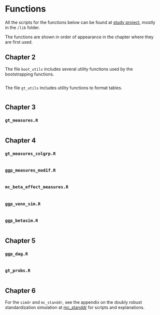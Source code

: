 # Functions {#functions}

All the scripts for the functions below can be found at 
[study project](https://github.com/FrankLef/FundamentalsCausalInference), mostly in the
`/lib` folder.

The functions are shown in order of appearance in the chapter where they are
first used.

## Chapter 2

The file `boot_utils` includes several utility functions used by the bootstrapping
functions.


```r

```


The file `gt_utils` includes utility functions to format tables.


```r

```




## Chapter 3

### `gt_measures.R`

```r

```


## Chapter 4

### `gt_measures_colgrp.R`


```r

```


### `ggp_measures_modif.R`

```r

```


### `mc_beta_effect_measures.R`


```r

```


### `ggp_venn_sim.R`


```r

```


### `ggp_betasim.R`


```r

```


## Chapter 5

### `ggp_dag.R`


```r

```

### `gt_probs.R`


```r

```


## Chapter 6

For the `simdr` and `mc_standdr`, see the appendix on the doubly robust 
standardization simulation at [mc_standdr](#mc_standdr) for scripts and 
explanations.
